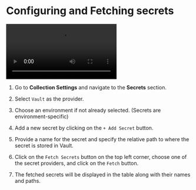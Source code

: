 
# Configuring and Fetching secrets<PremiumBadge />

<video controls className="mt-10">
  <source src="/screenrecordings/vault/configuring-and-fetching-secrets.mp4" type="video/mp4" />
  Your browser does not support the video tag.
</video>

<br />

1. Go to **Collection Settings** and navigate to the **Secrets** section.

2. Select `Vault` as the provider.

3. Choose an environment if not already selected. (Secrets are environment-specific)

4. Add a new secret by clicking on the `+ Add Secret` button.

5. Provide a name for the secret and specify the relative path to where the secret is stored in Vault.

6. Click on the `Fetch Secrets` button on the top left corner, choose one of the secret providers, and click on the `Fetch` button.

7. The fetched secrets will be displayed in the table along with their names and paths.
